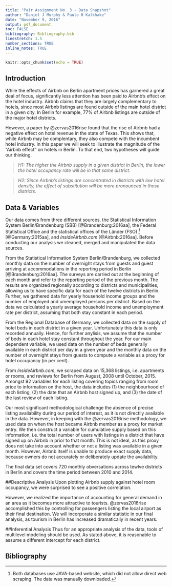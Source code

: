 ```yaml
---
title: "Pair Assignment No. 3 - Data Snapshot"
author: "Daniel J Murphy & Paulo H Kalkhake"
date: "November 9, 2016"
output: pdf_document
toc: FALSE
bibliography: Bibliography.bib
linestretch: 1.5
number_sections: TRUE
inline_notes: TRUE
---
```


```r
knitr::opts_chunk$set(echo = TRUE)
```

## Introduction
While the effects of Airbnb on Berlin apartment prices has garnered a great deal of focus, significantly less attention has been paid to Airbnb's effect on the hotel industry. Airbnb claims that they are largely complementary to hotels, since most Airbnb listings are found outside of the main hotel district in a given city. In Berlin for example, 77% of Airbnb listings are outside of the major hotel districts. 

However, a paper by @zervas2016rise found that the rise of Airbnb had a negative effect on hotel revenue in the state of Texas. This shows that, while Airbnb may be complentary, they also compete with the incumbent hotel industry. In this paper we will seek to illustrate the magnitude of the "Airbnb effect" on hotels in Berlin. To that end, two hypotheses will guide our thinking. 

> *H1: The higher the Airbnb supply in a given district in Berlin, the lower the hotel occupancy rate will be in that same district.*

> *H2: Since Airbnb's listings are concentrated in districts with low hotel density, the effect of substitution will be more pronounced in those districts.*

## Data & Variables
Our data comes from three different sources, the Statistical Information System Berlin/Brandenburg (SBB) [@Brandenburg:2016aa], the Federal Statistical Office and the statistical offices of the Länder (FSO) ^[Both databases use JAVA-based website, which did not allow direct web scraping. The data was manually downloaded.] [@Germany:2015aa], and *InsideAirbnb.com* [@Airbnb:2016aa]. Before conducting our analysis we cleaned, merged and manipulated the data sources. 

From the Statistical Information System Berlin/Brandenburg, we collected monthly data on the number of overnight stays from guests and guest arriving at accommodations in the reporting period in Berlin [@Brandenburg:2016aa]. The surveys are carried out at the beginning of each month and refer to the reporting period of the previous month. The results are organized regionally according to districts and municipalities, allowing us to have specific data for each of the twelve districts in Berlin. Further, we gathered data for yearly household income groups and the number of employed and umemployed persons per district. Based on the data we calculated a yearly average household income and unemployment rate per district, assuming that both stay constant in each period.  

From the Regional Database of Germany, we collected data on the supply of hotel beds in each district in a given year. Unfortunately this data is only recorded annually. Hence, for further anylisis, we assume that the number of beds in each hotel stay constant throughout the year. For our main dependent variable, we used data on the number of beds generally available in each district per day in a given year and the monthly data on the number of overnight stays from guests to compute a variable as a proxy for hotel occupancy (in per cent).

From *InsideAirbnb.com*, we scraped data on 15,368 listings, i.e. apartments or rooms, and reviews for Berlin from August, 2008 until October, 2015. Amongst 92 variables for each listing covering topics ranging from room price to information on the host, the data includes (1) the neighbourhood of each listing, (2) the date that an Airbnb host signed up, and (3) the date of the last review of each listing. 

Our most significant methodological challenge the absence of precise listing availability during our period of interest, as it is not directily available in the data. However, in keeping with the @zervas2016rise methodology, we used data on when the host became Airbnb member as a proxy for market entry. We then construct a variable for cumulative supply based on this information, i.e. the total number of users with listings in a district that have signed up on Airbnb in prior to that month. This is not ideal, as this proxy does not take into account whether or not a listing was available in a given month. However, Airbnb itself is unable to produce exact supply data, because owners do not accurately or deliberately update the availability. 

The final data set covers 720 monthly obversations across tewlve districts in Berlin and covers the time period between 2010 and 2014.

##Descriptive Analysis
Upon plotting Airbnb supply against hotel room occupancy, we were surprised to see a positive correlation. 

However, we realized the importance of accounting for general demand in an area as it becomes more attractive to tourists. @zervas2016rise accomplished this by controlling for passengers listing the local airport as their final destination. We will incorporate a similar statistic in our final analysis, as tourism in Berlin has increased dramatically in recent years. 


##Inferential Analysis
Thus for an appropriate analysis of the data, tools of multilevel modeling should be used. As stated above, it is reasonable to assume a different intercept for each district. 



## Bibliography



